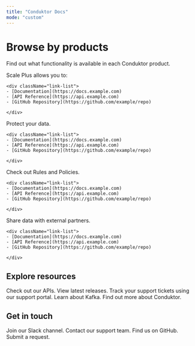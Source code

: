 ```yaml
---
title: "Conduktor Docs"
mode: "custom"
---
```


# Browse by products

Find out what functionality is available in each Conduktor product.

<CardGroup cols={2}>
  <Card title="Scale" horizontal="false" img="images/home/scale.png">
    Scale Plus allows you to:

    <div className="link-list">
    - [Documentation](https://docs.example.com)
    - [API Reference](https://api.example.com)
    - [GitHub Repository](https://github.com/example/repo)

    </div>
  </Card>
  <Card title="Shield" horizontal="false" img="images/home/shield.png">
    Protect your data.

    <div className="link-list">
    - [Documentation](https://docs.example.com)
    - [API Reference](https://api.example.com)
    - [GitHub Repository](https://github.com/example/repo)

    </div>
  </Card>
  <Card title="Trust" horizontal="false" img="images/home/trust.png">
    Check out Rules and Policies.

    <div className="link-list">
    - [Documentation](https://docs.example.com)
    - [API Reference](https://api.example.com)
    - [GitHub Repository](https://github.com/example/repo)

    </div>
  </Card>
  <Card title="Exchange" horizontal="false" img="images/home/exchange.png">
    Share data with external partners.

    <div className="link-list">
    - [Documentation](https://docs.example.com)
    - [API Reference](https://api.example.com)
    - [GitHub Repository](https://github.com/example/repo)

    </div>
  </Card>
</CardGroup>

## Explore resources

<CardGroup cols={3}>
  <Card title="API References" icon="dev" horizontal href="https://developers.conduktor.io/">
    Check out our APIs.
  </Card>
  <Card title="Release notes" icon="list-timeline" iconType="solid" horizontal href="https://conduktor.mintlify.app/guide/release-notes">
    View latest releases.
  </Card>
  <Card title="Support site" icon="headset" iconType="solid" horizontal href="https://support.conduktor.io/hc/en-gb">
    Track your support tickets using our support portal.
  </Card>
  <Card title="Kafkademy" icon="graduation-cap" iconType="solid" horizontal href="https://learn.conduktor.io/kafka/">
    Learn about Kafka.
  </Card>
  <Card title="Conduktor blog" icon="newspaper" iconType="solid" horizontal href="https://learn.conduktor.io/blog">
    Find out more about Conduktor.
  </Card>
</CardGroup>

## Get in touch

<CardGroup cols={4}>
  <Card title="Chat" icon="slack" iconType="solid" href="https://conduktor.io/slack">
    Join our Slack channel.
  </Card>
  <Card title="Get help" icon="headset" iconType="solid" href="https://support.conduktor.io/hc/en-gb/requests/new">
    Contact our support team.
  </Card>
  <Card title="Collaborate" icon="github" iconType="solid" href="https://github.com/conduktor/">
    Find us on GitHub.
  </Card>
  <Card title="Feedback" icon="lightbulb" iconType="solid" href="https://support.conduktor.io/hc/en-gb/requests/new?ticket_form_id=17438365654417">
    Submit a request.
  </Card>
</CardGroup>